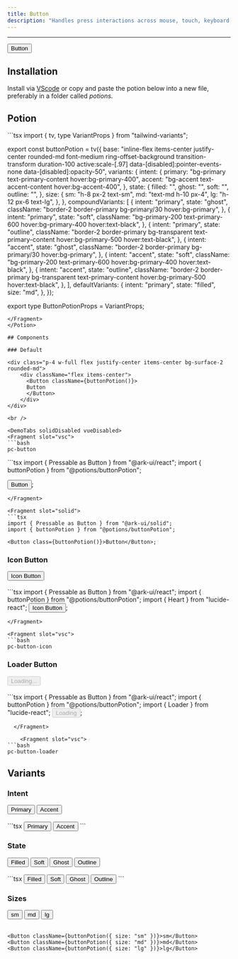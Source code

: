 ```yaml
---
title: Button
description: "Handles press interactions across mouse, touch, keyboard, and screen readers."
---
```


---


<div class="p-4 w-full flex justify-center items-center bg-surface-2 rounded-md">
    <div className="flex items-center">
      <Button className={buttonPotion()}>
      Button
      </Button>
    </div>
</div>

## Installation

Install via [VScode](/docs/getting-started/vsc) or copy and paste the potion below into a new file, preferably in a folder called *potions*.

## Potion 

<Potion>
<Fragment slot="contentSlot">
```tsx
import { tv, type VariantProps } from "tailwind-variants";

export const buttonPotion = tv({
  base: "inline-flex items-center justify-center rounded-md font-medium ring-offset-background transition-transform duration-100 active:scale-[.97] data-[disabled]:pointer-events-none data-[disabled]:opacity-50",
  variants: {
    intent: {
      primary: "bg-primary text-primary-content hover:bg-primary-400",
      accent: "bg-accent text-accent-content hover:bg-accent-400",
    },
    state: {
      filled: "",
      ghost: "",
      soft: "",
      outline: "",
    },
    size: {
      sm: "h-8 px-2 text-sm",
      md: "text-md h-10 px-4",
      lg: "h-12 px-6 text-lg",
    },
  },
  compoundVariants: [
    {
      intent: "primary",
      state: "ghost",
      className: "border-2 border-primary bg-primary/30 hover:bg-primary",
    },
    {
      intent: "primary",
      state: "soft",
      className:
        "bg-primary-200 text-primary-600 hover:bg-primary-400 hover:text-black",
    },
    {
      intent: "primary",
      state: "outline",
      className:
        "border-2 border-primary bg-transparent text-primary-content hover:bg-primary-500 hover:text-black",
    },
    {
      intent: "accent",
      state: "ghost",
      className: "border-2 border-primary bg-primary/30 hover:bg-primary",
    },
    {
      intent: "accent",
      state: "soft",
      className:
        "bg-primary-200 text-primary-600 hover:bg-primary-400 hover:text-black",
    },
    {
      intent: "accent",
      state: "outline",
      className:
        "border-2 border-primary bg-transparent text-primary-content hover:bg-primary-500 hover:text-black",
    },
  ],
  defaultVariants: {
    intent: "primary",
    state: "filled",
    size: "md",
  },
});

export type ButtonPotionProps = VariantProps<typeof buttonPotion>;


```
</Fragment>
</Potion>

## Components 

### Default

<div class="p-4 w-full flex justify-center items-center bg-surface-2 rounded-md">
    <div className="flex items-center">
      <Button className={buttonPotion()}>
      Button
      </Button>
    </div>
</div>

<br />

<DemoTabs solidDisabled vueDisabled>
<Fragment slot="vsc">
```bash
pc-button
```
</Fragment>

<Fragment slot="react">
```tsx
import { Pressable as Button } from "@ark-ui/react";
import { buttonPotion } from "@potions/buttonPotion";

<Button className={buttonPotion()}>Button</Button>;

```
</Fragment>

<Fragment slot="solid">
```tsx
import { Pressable as Button } from "@ark-ui/solid";
import { buttonPotion } from "@potions/buttonPotion";

<Button class={buttonPotion()}>Button</Button>;

```
</Fragment>

</DemoTabs>

### Icon Button

<div class="p-4 w-full flex justify-center items-center bg-surface-2 rounded-md">
    <div class="flex gap-2 items-center">
    <Button className={buttonPotion()}>
     <Heart className='mr-2'/>
      Icon Button
      </Button>
    </div>
</div>

<br />

<DemoTabs solidDisabled vueDisabled>
  <Fragment slot="code">
```tsx
import { Pressable as Button } from "@ark-ui/react";
import { buttonPotion } from "@potions/buttonPotion";
import { Heart } from "lucide-react";

<Button className={buttonPotion()}>
  <Heart className="mr-2" />
  Icon Button
</Button>;

```
</Fragment>

<Fragment slot="vsc">
```bash
pc-button-icon
```
</Fragment>
</DemoTabs>

### Loader Button

<div class="p-4 w-full flex justify-center items-center bg-surface-2 rounded-md">
    <div class="flex gap-2 items-center">
      <Button className={buttonPotion()} disabled>
        <Loader className="mr-2 h-4 w-4 animate-spin" />
          Loading...
      </Button>
    </div>
</div>

<br />

<DemoTabs solidDisabled vueDisabled>
  <Fragment slot="code">
```tsx
import { Pressable as Button } from "@ark-ui/react";
import { buttonPotion } from "@potions/buttonPotion";
import { Loader } from "lucide-react";

<Button className={buttonPotion()} disabled>
  <Loader className="mr-2 h-4 w-4 animate-spin" />
  Loading
</Button>;

```
  </Fragment>

    <Fragment slot="vsc">
```bash
pc-button-loader
```
  </Fragment>
</DemoTabs>

## Variants

### Intent

<div class="p-4 w-full flex justify-center items-center bg-surface-2 rounded-md">
    <div className="flex gap-2 items-center">
      <Button className={buttonPotion({ intent: "primary" })}>
      Primary
      </Button>
      <Button className={buttonPotion({ intent: "accent" })}>
        Accent
      </Button>
    </div>
</div>

<br />

<div className="max-h-72 w-full overflow-y-auto rounded-xl bg-[#1b1e28]">
```tsx
<Button className={buttonPotion({ intent: "primary" })}>Primary</Button>
<Button className={buttonPotion({ intent: "accent" })}>Accent</Button>
```
</div>

### State 

<div class="p-4 w-full flex justify-center items-center bg-surface-2 rounded-md">
    <div className="flex gap-2 items-center flex-wrap">
      <Button className={buttonPotion({ state: "filled" })}>
      Filled
      </Button>
      <Button className={buttonPotion({ state: "soft" })}>
      Soft
      </Button>
      <Button className={buttonPotion({ state: "ghost" })}>
      Ghost
      </Button>
      <Button className={buttonPotion({ state: "outline" })}>
      Outline
      </Button>
    </div>
</div>

<br />

<div className="max-h-72 w-full overflow-y-auto rounded-xl bg-[#1b1e28]">
```tsx
 <Button className={buttonPotion({ state: "filled" })}>Filled</Button>
 <Button className={buttonPotion({ state: "soft" })}>Soft</Button>
 <Button className={buttonPotion({ state: "ghost" })}>Ghost</Button>
 <Button className={buttonPotion({ state: "outline" })}>Outline</Button>
```
</div>

### Sizes

<div class="p-4 w-full flex justify-center items-center bg-surface-2 rounded-md">
    <div className="flex gap-2 items-center">
      <Button className={buttonPotion({ size: "sm" })}>
      sm
      </Button>
      <Button className={buttonPotion({ size: "md" })}>
      md
      </Button>
      <Button className={buttonPotion({ size: "lg" })}>
      lg
      </Button>
    </div>
</div>

<br />

<VariantDemo solidDisabled vueDisabled>

<Fragment slot="react">

```tsx
<Button className={buttonPotion({ size: "sm" })}>sm</Button>
<Button className={buttonPotion({ size: "md" })}>md</Button>
<Button className={buttonPotion({ size: "lg" })}>lg</Button>
```

</Fragment>

</VariantDemo>
